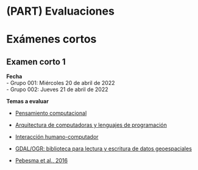 # (PART) Evaluaciones {-}

# Exámenes cortos {-}

## Examen corto 1 {-}

**Fecha**  
- Grupo 001: Miércoles 20 de abril de 2022  
- Grupo 002: Jueves 21 de abril de 2022

**Temas a evaluar**  

- [Pensamiento computacional](https://gf0604-procesamientodatosgeograficos.github.io/2022-i/pensamiento-computacional.html)
- [Arquitectura de computadoras y lenguajes de programación](https://gf0604-procesamientodatosgeograficos.github.io/2022-i/arquitectura-de-computadoras-y-lenguajes-de-programaci%C3%B3n.html)  
- [Interacción humano-computador](https://gf0604-procesamientodatosgeograficos.github.io/2022-i/interacci%C3%B3n-humano-computadora.html)  
- [GDAL/OGR: biblioteca para lectura y escritura de datos geoespaciales](https://gf0604-procesamientodatosgeograficos.github.io/2022-i/gdalogr-biblioteca-para-lectura-y-escritura-de-datos-geoespaciales.html)

- [Pebesma et al., 2016](https://r-spatial.org/2016/11/29/openeo.html)  